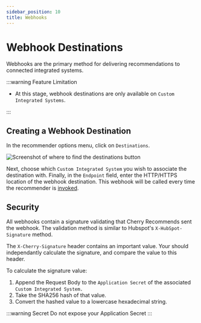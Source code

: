 ```yaml
---
sidebar_position: 10
title: Webhooks
---
```


# Webhook Destinations

Webhooks are the primary method for delivering recommendations to connected integrated systems.

:::warning Feature Limitation

- At this stage, webhook destinations are only available on `Custom Integrated Systems`.

:::

## Creating a Webhook Destination

In the recommender options menu, click on `Destinations`.

![Screenshot of where to find the destinations button](/img/screenshots/destinations/DestinationsMenuItem.png)

Next, choose which `Custom Integrated System` you wish to associate the destination with.
Finally, in the `Endpoint` field, enter the HTTP/HTTPS location of the webhook destination.
This webhook will be called every time the recommender is [invoked](/docs/concepts/invokation).

## Security

All webhooks contain a signature validating that Cherry Recommends sent the webhook.
The validation method is similar to Hubspot's `X-HubSpot-Signature` method.

The `X-Cherry-Signature` header contains an important value.
Your should independantly calculate the signature, and compare the value to this header.

To calculate the signature value:

1. Append the Request Body to the `Application Secret` of the associated `Custom Integrated System.`
1. Take the SHA256 hash of that value.
1. Convert the hashed value to a lowercase hexadecimal string.

:::warning Secret
Do not expose your Application Secret
:::

